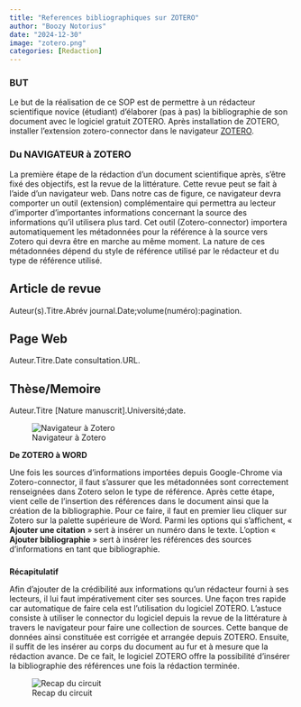 ```yaml
---
title: "References bibliographiques sur ZOTERO"
author: "Boozy Notorius"
date: "2024-12-30"
image: "zotero.png"
categories: [Redaction]
---
```


### **BUT**

Le but de la réalisation de ce SOP est de permettre à un rédacteur scientifique novice (étudiant) d’élaborer (pas à pas) la bibliographie de son document avec le logiciel gratuit ZOTERO. Après installation de ZOTERO, installer l’extension zotero-connector dans le navigateur [ZOTERO](https://www.zotero.org/download "telecharger").

### **Du NAVIGATEUR à ZOTERO**

La première étape de la rédaction d’un document scientifique après, s’être fixé des objectifs, est la revue de la littérature. Cette revue peut se fait à l’aide d’un navigateur web. Dans notre cas de figure, ce navigateur devra comporter un outil (extension) complémentaire qui permettra au lecteur d’importer d’importantes informations concernant la source des informations qu’il utilisera plus tard. Cet outil (Zotero-connector) importera automatiquement les métadonnées pour la référence à la source vers Zotero qui devra être en marche au même moment. La nature de ces métadonnées dépend du style de référence utilisé par le rédacteur et du type de référence utilisé.

::: callout-tip
## Article de revue

Auteur(s).Titre.Abrév journal.Date;volume(numéro):pagination.
:::

::: callout-tip
## Page Web

Auteur.Titre.Date consultation.URL.
:::

::: callout-tip
## Thèse/Memoire

Auteur.Titre \[Nature manuscrit\].Université;date.
:::

![Navigateur à Zotero](suite.png)

**De ZOTERO à WORD**

Une fois les sources d’informations importées depuis Google-Chrome via Zotero-connector, il faut s’assurer que les métadonnées sont correctement renseignées dans Zotero selon le type de référence. Après cette étape, vient celle de l’insertion des références dans le document ainsi que la création de la bibliographie. Pour ce faire, il faut en premier lieu cliquer sur Zotero sur la palette supérieure de Word. Parmi les options qui s’affichent, « **Ajouter une citation** » sert à insérer un numéro dans le texte. L’option « **Ajouter bibliographie** » sert à insérer les références des sources d’informations en tant que bibliographie. 

### 

**Récapitulatif**

Afin d’ajouter de la crédibilité aux informations qu’un rédacteur fourni à ses lecteurs, il lui faut impérativement citer ses sources. Une façon tres rapide car automatique de faire cela est l’utilisation du logiciel ZOTERO. L’astuce consiste à utiliser le connector du logiciel depuis la revue de la littérature à travers le navigateur pour faire une collection de sources. Cette banque de données ainsi constituée est corrigée et arrangée depuis ZOTERO. Ensuite, il suffit de les insérer au corps du document au fur et à mesure que la rédaction avance. De ce fait, le logiciel ZOTERO offre la possibilité d’insérer la bibliographie des références une fois la rédaction terminée.

![Recap du circuit](circuit.png)
